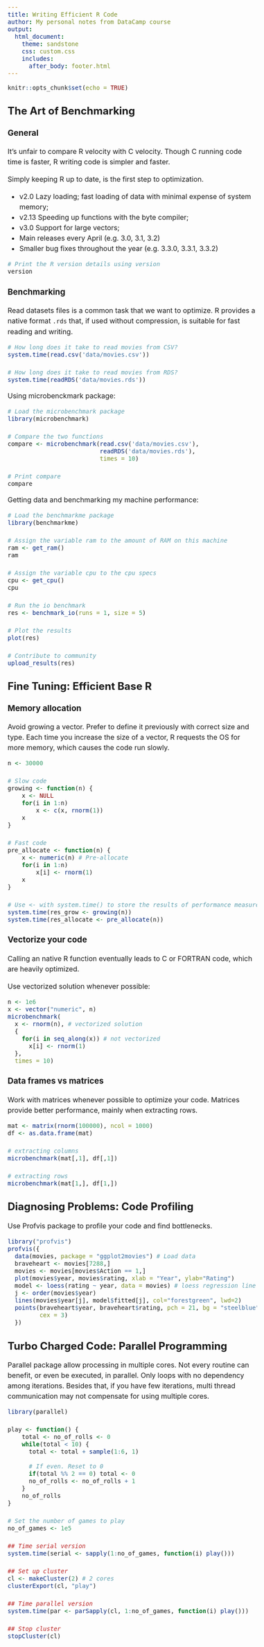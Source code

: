 ```yaml
---
title: Writing Efficient R Code 
author: My personal notes from DataCamp course
output: 
  html_document:
    theme: sandstone
    css: custom.css
    includes:
      after_body: footer.html
---
```


```r
knitr::opts_chunk$set(echo = TRUE)
```

<style>
body{
  font-size: 16px;
  line-height: 24px;
}
.main-container {
  max-width: 1200px;
}
</style>

## The Art of Benchmarking
### General
It's unfair to compare R velocity with C velocity. Though C running code time is 
faster, R writing code is simpler and faster.

Simply keeping R up to date, is the first step to optimization.

- v2.0 Lazy loading; fast loading of data with minimal expense of system memory;
- v2.13 Speeding up functions with the byte compiler;
- v3.0 Support for large vectors;
- Main releases every April (e.g. 3.0, 3.1, 3.2)
- Smaller bug fixes throughout the year (e.g. 3.3.0, 3.3.1, 3.3.2)

```r
# Print the R version details using version
version
```

### Benchmarking
Read datasets files is a common task that we want to optimize. R provides a
native format ```.rds``` that, if used without compression, is suitable for fast
reading and writing.

```r
# How long does it take to read movies from CSV?
system.time(read.csv('data/movies.csv'))

# How long does it take to read movies from RDS?
system.time(readRDS('data/movies.rds'))
```

Using microbenckmark package:

```r
# Load the microbenchmark package
library(microbenchmark)

# Compare the two functions
compare <- microbenchmark(read.csv('data/movies.csv'), 
                          readRDS('data/movies.rds'), 
                          times = 10)

# Print compare
compare
```

Getting data and benchmarking my machine performance:

```r
# Load the benchmarkme package
library(benchmarkme)

# Assign the variable ram to the amount of RAM on this machine
ram <- get_ram()
ram

# Assign the variable cpu to the cpu specs
cpu <- get_cpu()
cpu

# Run the io benchmark
res <- benchmark_io(runs = 1, size = 5)

# Plot the results
plot(res)

# Contribute to community
upload_results(res)
```

## Fine Tuning: Efficient Base R 
### Memory allocation
Avoid growing a vector. Prefer to define it previously with correct
size and type. Each time you increase the size of a vector, R requests the OS 
for more memory, which causes the code run slowly.

```r
n <- 30000

# Slow code
growing <- function(n) {
    x <- NULL
    for(i in 1:n)
        x <- c(x, rnorm(1))
    x
}

# Fast code
pre_allocate <- function(n) {
    x <- numeric(n) # Pre-allocate
    for(i in 1:n) 
        x[i] <- rnorm(1)
    x
}

# Use <- with system.time() to store the results of performance measures
system.time(res_grow <- growing(n))
system.time(res_allocate <- pre_allocate(n))
```

### Vectorize your code
Calling an native R function eventually leads to C or FORTRAN code, which are 
heavily optimized.

Use vectorized solution whenever possible:

```r
n <- 1e6
x <- vector("numeric", n)
microbenchmark(
  x <- rnorm(n), # vectorized solution
  {
    for(i in seq_along(x)) # not vectorized
      x[i] <- rnorm(1)
  },
  times = 10)
```

### Data frames vs matrices
Work with matrices whenever possible to optimize your code. Matrices provide
better performance, mainly when extracting rows.

```r
mat <- matrix(rnorm(100000), ncol = 1000)
df <- as.data.frame(mat)

# extracting columns
microbenchmark(mat[,1], df[,1])

# extracting rows
microbenchmark(mat[1,], df[1,])
```

## Diagnosing Problems: Code Profiling
Use Profvis package to profile your code and find bottlenecks.

```r
library("profvis")
profvis({
  data(movies, package = "ggplot2movies") # Load data
  braveheart <- movies[7288,]
  movies <- movies[movies$Action == 1,]
  plot(movies$year, movies$rating, xlab = "Year", ylab="Rating")
  model <- loess(rating ~ year, data = movies) # loess regression line
  j <- order(movies$year)
  lines(movies$year[j], model$fitted[j], col="forestgreen", lwd=2)
  points(braveheart$year, braveheart$rating, pch = 21, bg = "steelblue", 
         cex = 3)
  })
```

## Turbo Charged Code: Parallel Programming
Parallel package allow processing in multiple cores.
Not every routine can benefit, or even be executed, in parallel. Only loops with
no dependency among iterations.
Besides that, if you have few iterations, multi thread communication may not
compensate for using multiple cores.

```r
library(parallel)

play <- function() {
    total <- no_of_rolls <- 0
    while(total < 10) {
      total <- total + sample(1:6, 1)
  
      # If even. Reset to 0
      if(total %% 2 == 0) total <- 0 
      no_of_rolls <- no_of_rolls + 1
    }
    no_of_rolls
}

# Set the number of games to play
no_of_games <- 1e5

## Time serial version
system.time(serial <- sapply(1:no_of_games, function(i) play()))

## Set up cluster
cl <- makeCluster(2) # 2 cores
clusterExport(cl, "play")

## Time parallel version
system.time(par <- parSapply(cl, 1:no_of_games, function(i) play()))

## Stop cluster
stopCluster(cl)
```


